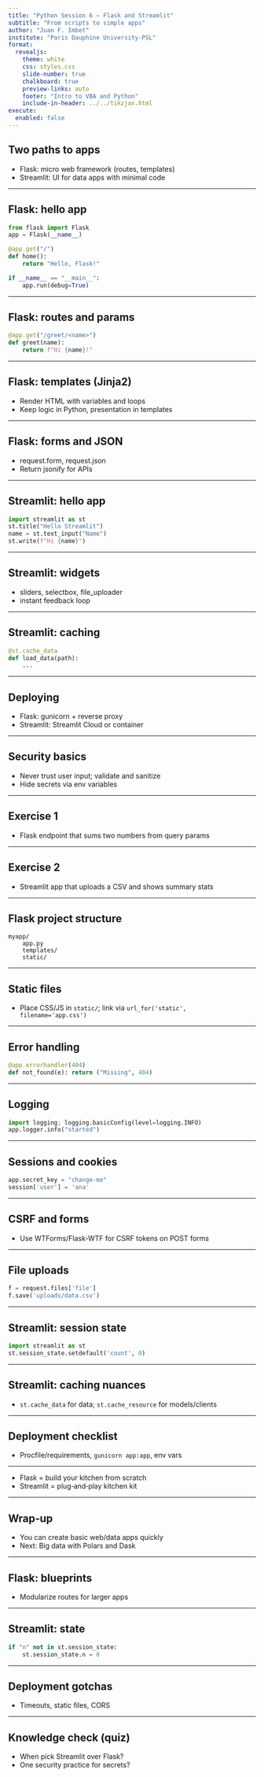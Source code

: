 ```yaml
---
title: "Python Session 6 — Flask and Streamlit"
subtitle: "From scripts to simple apps"
author: "Juan F. Imbet"
institute: "Paris Dauphine University-PSL"
format:
  revealjs:
    theme: white
    css: styles.css
    slide-number: true
    chalkboard: true
    preview-links: auto
    footer: "Intro to VBA and Python"
    include-in-header: ../../tikzjax.html
execute:
  enabled: false
---
```


## Two paths to apps

- Flask: micro web framework (routes, templates)
- Streamlit: UI for data apps with minimal code

---

## Flask: hello app

```python
from flask import Flask
app = Flask(__name__)

@app.get("/")
def home():
    return "Hello, Flask!"

if __name__ == "__main__":
    app.run(debug=True)
```

---

## Flask: routes and params

```python
@app.get("/greet/<name>")
def greet(name):
    return f"Hi {name}!"
```

---

## Flask: templates (Jinja2)

- Render HTML with variables and loops
- Keep logic in Python, presentation in templates

---

## Flask: forms and JSON

- request.form, request.json
- Return jsonify for APIs

---

## Streamlit: hello app

```python
import streamlit as st
st.title("Hello Streamlit")
name = st.text_input("Name")
st.write(f"Hi {name}")
```

---

## Streamlit: widgets

- sliders, selectbox, file_uploader
- instant feedback loop

---

## Streamlit: caching

```python
@st.cache_data
def load_data(path):
    ...
```

---

## Deploying

- Flask: gunicorn + reverse proxy
- Streamlit: Streamlit Cloud or container

---

## Security basics

- Never trust user input; validate and sanitize
- Hide secrets via env variables

---

## Exercise 1

- Flask endpoint that sums two numbers from query params

---

## Exercise 2

- Streamlit app that uploads a CSV and shows summary stats

---

## Flask project structure

```
myapp/
    app.py
    templates/
    static/
```

---

## Static files

- Place CSS/JS in `static/`; link via `url_for('static', filename='app.css')`

---

## Error handling

```python
@app.errorhandler(404)
def not_found(e): return ("Missing", 404)
```

---

## Logging

```python
import logging; logging.basicConfig(level=logging.INFO)
app.logger.info("started")
```

---

## Sessions and cookies

```python
app.secret_key = "change-me"
session['user'] = 'ana'
```

---

## CSRF and forms

- Use WTForms/Flask-WTF for CSRF tokens on POST forms

---

## File uploads

```python
f = request.files['file']
f.save('uploads/data.csv')
```

---

## Streamlit: session state

```python
import streamlit as st
st.session_state.setdefault('count', 0)
```

---

## Streamlit: caching nuances

- `st.cache_data` for data; `st.cache_resource` for models/clients

---

## Deployment checklist

- Procfile/requirements, `gunicorn app:app`, env vars

---

<!-- removed by request: analogy content -->
- Flask = build your kitchen from scratch
- Streamlit = plug‑and‑play kitchen kit

---

## Wrap‑up

- You can create basic web/data apps quickly
- Next: Big data with Polars and Dask

---

## Flask: blueprints

- Modularize routes for larger apps

---

## Streamlit: state

```python
if "n" not in st.session_state:
    st.session_state.n = 0
```

---

## Deployment gotchas

- Timeouts, static files, CORS

---

## Knowledge check (quiz)

- When pick Streamlit over Flask?
- One security practice for secrets?
